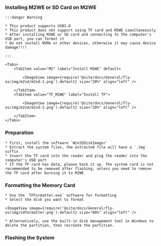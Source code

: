 


### Installing M2WE or SD Card on M2WE

    :::danger Warning

    * This product supports USB3.0
    * This product does not support using TF card and M2WE simultaneously
    * After installing M2WE or SD card and connecting to the computer's USB port, you can format it
    * Do not install NVMe or other devices, otherwise it may cause device damage!!!!

    :::

    <Tabs>
        <TabItem value="M2" label="Install M2WE" default>
            
            <ImageView image={require('@site/docs/General/fly-os/img/m2sd/m2sd-1.png').default} size="20%" align="left" />

        </TabItem>
        <TabItem value="TF_M2WE" label="Install TF">
            
            <ImageView image={require('@site/docs/General/fly-os/img/m2sd/m2sd-2.png').default} size="20%" align="left" />

        </TabItem>
    </Tabs>

### Preparation

    * First, install the software `Win32DiskImager`
    * Extract the system files, the extracted file will have a `.img` suffix
    * Insert the TF card into the reader and plug the reader into the computer's USB port
    * If the TF card has data, please back it up. The system card is not recommended to be removed after flashing, unless you need to remove the TF card after burning it to M2WE

### Formatting the Memory Card

    * Use the `TFFormatter.exe` software for formatting
    * Select the disk you want to format

    <ImageView image={require('@site/docs/General/fly-os/img/sdformatter.png').default} size="80%" align="left" />

    * Alternatively, use the built-in disk management tool in Windows to delete the partition, then recreate the partition.

### Flashing the System

<WIN32 />
